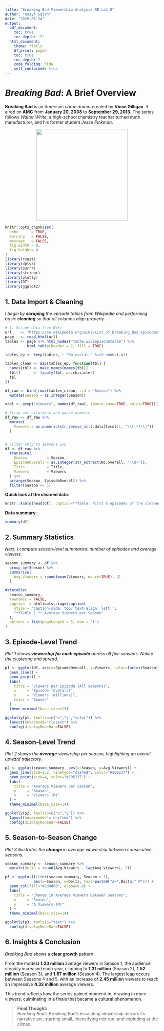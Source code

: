 ```yaml
---
title: "Breaking Bad Viewership Analysis RR Lab 8"
author: "Assyl Salah"
date: "2025-05-24"
output:
  pdf_document:
    toc: true
    toc_depth: '2'
  html_document:
    theme: flatly
    df_print: paged
    toc: true
    toc_depth: 2
    code_folding: hide
    self_contained: true
---
```


# *Breaking Bad*: A Brief Overview

**Breaking Bad** is an American *crime drama* created by **Vince Gilligan**. It aired on **AMC** from **January 20, 2008** to **September 29, 2013**. The series follows *Walter White*, a high-school chemistry teacher turned meth manufacturer, and his former student *Jesse Pinkman*.

::: {style="text-align:center;"}
<img src="Breaking_Bad_logo.svg" width="300px"/>
:::

```r
knitr::opts_chunk$set(
  echo      = TRUE,
  warning   = FALSE,
  message   = FALSE,
  fig.width = 8,
  fig.height= 4
)
library(rvest)
library(dplyr)
library(purrr)
library(stringr)
library(plotly)
library(DT)
library(ggplot2)

```

## 1. Data Import & Cleaning

*I begin by **scraping** the episode tables from Wikipedia and performing basic **cleaning** so that all columns align properly.*

```r

# 1) Scrape data from Wiki
url    <- "https://en.wikipedia.org/wiki/List_of_Breaking_Bad_episodes"
page   <- read_html(url)
tables <- page %>% html_nodes("table.wikiepisodetable") %>%
          html_table(header = 2, fill = TRUE)

tables_ep <- keep(tables, ~ "No.overall" %in% names(.x))

tables_clean <- map(tables_ep, function(tbl) {
  names(tbl) <- make.names(names(tbl))
  tbl[]      <- lapply(tbl, as.character)
  tbl
})

df_raw <- bind_rows(tables_clean, .id = "Season") %>%
  mutate(Season = as.integer(Season))

vcol <- grep("viewers", names(df_raw), ignore.case=TRUE, value=TRUE)[1]

# Strip out citations and parse numeric
df_raw <- df_raw %>%
  mutate(
    Viewers = as.numeric(str_remove_all(.data[[vcol]], "\\[.*?\\]"))
  )


# Filter only to seasons 1–5
df <- df_raw %>%
  transmute(
    Season         = Season,
    EpisodeOverall = as.integer(str_extract(No.overall, "\\d+")),
    Title          = Title,
    Viewers        = Viewers
  ) %>%
  arrange(Season, EpisodeOverall) %>%
  filter(Season <= 5)
```

**Quick look at the cleaned data**:

```r
knitr::kable(head(df), caption="*Table: First 6 episodes of the cleaned dataset*")
```

**Data summary**:

```r
summary(df)
```

## 2. Summary Statistics

*Next, I compute season‐level summaries: number of episodes and average viewers.*

```r
season_summary <- df %>%
  group_by(Season) %>%
  summarise(
    Avg.Viewers = round(mean(Viewers, na.rm=TRUE), 2)
  )

datatable(
  season_summary,
  rownames = FALSE,
  caption  = htmltools::tags$caption(
    style = 'caption-side: top; text-align: left;',
    "**Table 1.** Average Viewers per Season"
  ),
  options = list(pageLength = 5, dom = 't')
)
```

## 3. Episode‐Level Trend

*Plot 1 shows **viewership for each episode** across all five seasons. Notice the clustering and spread.*

```r
p1 <- ggplot(df, aes(x=EpisodeOverall, y=Viewers, color=factor(Season))) +
  geom_line() +
  geom_point() +
  labs(
    title = "Viewers per Episode (All Seasons)",
    x     = "Episode (Overall)",
    y     = "Viewers (millions)",
    color = "Season"
  ) +
  theme_minimal(base_size=13)

ggplotly(p1, tooltip=c("x","y","color")) %>%
  layout(hovermode="closest") %>%
  config(displayModeBar=FALSE)
```

## 4. Season‐Level Trend

*Plot 2 shows the **average** viewership per season, highlighting an overall upward trajectory.*

```r
p2 <- ggplot(season_summary, aes(x=Season, y=Avg.Viewers)) +
  geom_line(size=1.2, linetype="dashed", color="#205237") +
  geom_point(size=4, color="#205237") +
  labs(
    title = "Average Viewers per Season",
    x     = "Season",
    y     = "Viewers (M)"
  ) +
  theme_minimal(base_size=14)

ggplotly(p2, tooltip=c("x","y")) %>%
  layout(hovermode="x unified") %>%
  config(displayModeBar=FALSE)
```

## 5. Season‐to‐Season Change

*Plot 3 illustrates the **change** in average viewership between consecutive seasons.*

```r
season_summary <- season_summary %>%
  mutate(Delta = round(Avg.Viewers - lag(Avg.Viewers), 2))

p3 <- ggplot(filter(season_summary, Season > 1),
             aes(x=Season, y=Delta, text=paste0("Δ=",Delta," M"))) +
  geom_col(fill="#2d4d00", alpha=0.8) +
  labs(
    title = "Change in Average Viewers Between Seasons",
    x     = "Season",
    y     = "Δ Viewers (M)"
  ) +
  theme_minimal(base_size=14)

ggplotly(p3, tooltip="text") %>%
  config(displayModeBar=FALSE)
```



## 6. Insights & Conclusion
*Breaking Bad* shows a **clear growth** pattern:

From the modest **1.23 million** average viewers in Season 1, the audience steadily increased each year, climbing to **1.31 million** (Season 2), **1.52 million** (Season 3), and **1.87 million** (Season 4). The largest leap occurs between Seasons 4 and 5, with an increase of **2.45 million** viewers to reach an impressive **4.32 million** average viewers.

This trend reflects how the series gained momentum, drawing in more viewers, culminating in a finale that became a cultural phenomenon.

> **Final Thought:**\
> *Breaking Bad’s* Breaking Bad's escalating viewership mirrors its narrative arc, starting small, intensifying mid run, and exploding at the climax.











